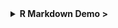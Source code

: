 

<details>
<summary class="btn_code"> **R Markdown Demo >** </summary>


<h2> R Markdown </h2>

> R Markdown keeps your plots, output, and analysis all in one place. No more outdated charts and data floating around.
>
> You are currently reading the output of an R Markdown document. Markdown is a simple syntax for authoring HTML, PDF, and Word documents. For more details on using R Markdown see <http://rmarkdown.rstudio.com>.

<h2> 2. A motivational example  </h2>

> [Scary changes: A Reproducible workflow](https://youtu.be/s3JldKoA0zw)

<h2> 3. Markdown basics </h2>

>  https://slides.djnavarro.net/starting-rmarkdown/#17

<br>

<h3> The YAML </h3>

The YAML ("Yet Another Markup Language") is the document settings stored atop the R Markdown document, bounded on each end by `---`. When you first create a new `.Rmd` the YAML will look something like this:


> title: "Document title"  
> author: "Author"  
> date: "MM/DD/YYYY"  
> output: html_document  


<h2> 4. Demo time </h2>

```r
library(tidyverse)
library(ggweekly) #remotes::install_github("gadenbuie/ggweekly")

start <- "2021-04-05"
end <- as.Date(start) + 8

ggweek_planner(
  start_day = start, 
  end_day = end,
  highlight_days = tibble(day = "2021-04-09", 
                          label = "HOTSPRINGS!!", 
                          color = "hotpink",
                          fill  = "hotpink")
) +
  labs(title = "My Yellowstone Trip")
```


> My vacation will be starting on `r as.character(start)`. Better start packing on `r as.character(as.Date(start) - 1)` !



<h3> Code chunk options </h3>

Chunk options are options designated in the code chunk header that determine what appears or does not appear in the final document. 

For more information on code chunk options in R Markdown, see Chapter 11 in the [R Markdown Cookbook](https://bookdown.org/yihui/rmarkdown-cookbook/chunk-options.html).

Here are some common chunk options:

-   `echo = FALSE`: do not show the code in the knitted document
-   `include = FALSE`: do not include code or any outputs in knitted document
-   `message = FALSE`: suppress messages when knit
-   `warning = FALSE`: suppress warnings when knit
-   `eval = FALSE`: do not evaluate this code

<h3> Customization </h3>

Let's make some changes to the YAML in our .Rmd to change the output document. 

**Let's try the following:**

-   `toc: true`: add a table of contents based on header hierarchies
-   `toc_float: true`: make it a floating TOC
-   `number_sections: true`: add numbered sections based on header hierarchy
-   `theme: _____`: add a bootstrap theme
-   `code_folding: hide`: code is default hidden, but available if the reader clicks on the 'Code' button created

<br>

To add options to the YAML, add them as "children" under the `html_document:` section. 

**Beware of spacing here**. You will add 2 spaces of indentation for each new sub-level in the YAML hierarchy.


> title: "Level up in R Markdown"  
> subtitle: "UCSB QMSS seminar series (February 2021)"  
> author: "Allison Horst"  
> output:   
>   html_document:  
>     toc: true  
>     toc_float: true  
>     number_sections: true  
>     theme: flatly  
>     code_folding: hide  


<h4> For more bootstrap themes visit: <https://bootswatch.com/3/> </h4>


<br>

<div class="yoda">
###  Yoda says {-}

<img src="../images/yoda_baby_sq.png" class="yoda-img">

### More resources {-}

-   [The R Markdown Cookbook](https://bookdown.org/yihui/rmarkdown-cookbook/) by Yihui Xie, Christophe Dervieux, Emily Riederer
-   [R Markdown: the Definitive Guide](https://bookdown.org/yihui/rmarkdown/) by Yihui Xie, J. J. Allaire, Garrett Grolemund
-   [RStudio's R Markdown site](https://rmarkdown.rstudio.com/)
-   [R Markdown Reference Guide](https://www.rstudio.com/wp-content/uploads/2015/03/rmarkdown-reference.pdf)
-   [RStudio's R Markdown lesson series](https://rmarkdown.rstudio.com/lesson-1.html)
-   [Alison Hill's Advanced R Markdown workshop](https://alison.rbind.io/project/advanced-r-markdown/)

</div>


</details>



